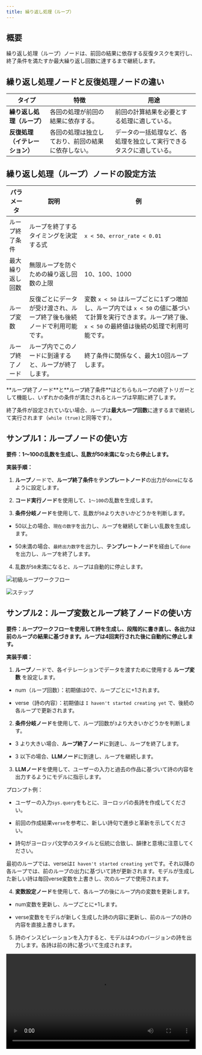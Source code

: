 ```yaml
---
title: 繰り返し処理（ループ）
---
```


## 概要

繰り返し処理（ループ）ノードは、前回の結果に依存する反復タスクを実行し、終了条件を満たすか最大繰り返し回数に達するまで継続します。

## 繰り返し処理ノードと反復処理ノードの違い

<table>
  <thead>
    <tr>
      <th>タイプ</th>
      <th>特徴</th>
      <th>用途</th>
    </tr>
  </thead>
  <tbody>
    <tr>
      <td><strong>繰り返し処理（ループ）</strong></td>
      <td>各回の処理が前回の結果に依存する。</td>
      <td>前回の計算結果を必要とする処理に適している。</td>
    </tr>
    <tr>
      <td><strong>反復処理（イテレーション）</strong></td>
      <td>各回の処理は独立しており、前回の結果に依存しない。</td>
      <td>データの一括処理など、各処理を独立して実行できるタスクに適している。</td>
    </tr>
  </tbody>
</table>

## 繰り返し処理（ループ）ノードの設定方法

<table>
  <thead>
    <tr>
      <th>パラメータ</th>
      <th>説明</th>
      <th>例</th>
    </tr>
  </thead>
  <tbody>
    <tr>
      <td>ループ終了条件</td>
      <td>ループを終了するタイミングを決定する式</td>
      <td><code>x < 50</code>、<code>error_rate < 0.01</code></td>
    </tr>
    <tr>
      <td>最大繰り返し回数</td>
      <td>無限ループを防ぐための繰り返し回数の上限</td>
      <td>10、100、1000</td>
    </tr>
    <tr>
      <td>ループ変数</td>
      <td>反復ごとにデータが受け渡され、ループ終了後も後続ノードで利用可能です。</td>
      <td>変数 <code>x < 50</code> はループごとに1ずつ増加し、ループ内では <code>x < 50</code> の値に基づいて計算を実行できます。ループ終了後、<code>x < 50</code> の最終値は後続の処理で利用可能です。</td>
    </tr>
    <tr>
      <td>ループ終了ノード</td>
      <td>ループ内でこのノードに到達すると、ループが終了します。</td>
      <td>終了条件に関係なく、最大10回ループします。</td>
    </tr>
  </tbody>
</table>

<Info>
**ループ終了ノード**と**ループ終了条件**はどちらもループの終了トリガーとして機能し、いずれかの条件が満たされるとループは早期に終了します。

終了条件が設定されていない場合、ループは**最大ループ回数**に達するまで継続して実行されます（`while (true)`と同等です）。
</Info>

## サンプル1：ループノードの使い方

**要件：1〜100の乱数を生成し、乱数が50未満になったら停止します。**

**実装手順：**

1. **ループ**ノードで、**ループ終了条件**を**テンプレートノード**の出力が`done`になるように設定します。

2. **コード実行ノード**を使用して、`1〜100`の乱数を生成します。

3. **条件分岐ノード**を使用して、乱数が`50`より大きいかどうかを判断します。

  - 50以上の場合、`現在の数字`を出力し、ループを継続して新しい乱数を生成します。

  - 50未満の場合、`最終出力数字`を出力し、**テンプレートノード**を経由して`done`を出力し、ループを終了します。

4. 乱数が`50`未満になると、ループは自動的に停止します。

![初級ループワークフロー](https://assets-docs.dify.ai/2025/04/282013c48b46d3cc4ebf99323da10a31.png)

![ステップ](https://assets-docs.dify.ai/2025/04/9d9fb4db7093521000ac735a26f86962.png)

## サンプル2：ループ変数とループ終了ノードの使い方

**要件：ループワークフローを使用して詩を生成し、段階的に書き直し、各出力は前のループの結果に基づきます。ループは4回実行された後に自動的に停止します。**

**実装手順：**

1. **ループ**ノードで、各イテレーションでデータを渡すために使用する **ループ変数** を設定します。

  - num（ループ回数）：初期値は0で、ループごとに+1されます。

  - verse（詩の内容）：初期値は `I haven't started creating yet` で、後続の各ループで更新されます。

2. **条件分岐ノード**を使用して、ループ回数が`3`より大きいかどうかを判断します。

  - 3 より大きい場合、**ループ終了ノード**に到達し、ループを終了します。

  - 3 以下の場合、**LLMノード**に到達し、ループを継続します。

3. **LLMノード**を使用して、ユーザーの入力と過去の作品に基づいて詩の内容を出力するようにモデルに指示します。

<Info>
プロンプト例：

- ユーザーの入力`sys.query`をもとに、ヨーロッパの長詩を作成してください。

- 前回の作成結果`verse`を参考に、新しい詩句で進歩と革新を示してください。

- 詩句がヨーロッパ文学のスタイルと伝統に合致し、韻律と意境に注意してください。
</Info>

最初のループでは、verseは`I haven't started creating yet`です。それ以降の各ループでは、前のループの出力に基づいて詩が更新されます。モデルが生成した新しい詩は毎回verse変数を上書きし、次のループで使用されます。

4. **変数設定ノード**を使用して、各ループの後にループ内の変数を更新します。

  - num変数を更新し、ループごとに+1します。

  - verse変数をモデルが新しく生成した詩の内容に更新し、前のループの詩の内容を直接上書きします。

5. 詩のインスピレーションを入力すると、モデルは4つのバージョンの詩を出力します。各詩は前の詩に基づいて生成されます。

<video controls src="https://assets-docs.dify.ai/2025/04/7ecfc04458aa38e721baaa5f6355486c.mp4" width="100%"></video>
